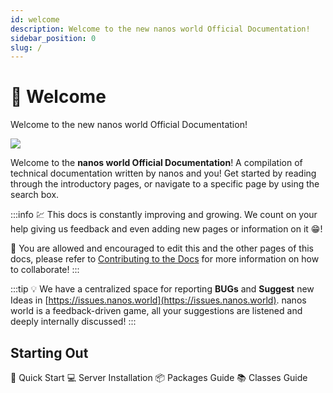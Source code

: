 ```yaml
---
id: welcome
description: Welcome to the new nanos world Official Documentation!
sidebar_position: 0
slug: /
---
```


# 👋 Welcome


Welcome to the new nanos world Official Documentation!

![](/img/docs/new-docs.png)

Welcome to the **nanos world Official Documentation**! A compilation of technical documentation written by nanos and you! Get started by reading through the introductory pages, or navigate to a specific page by using the search box.

:::info
💹 This docs is constantly improving and growing. We count on your help giving us feedback and even adding new pages or information on it 😁!

💑 You are allowed and encouraged to edit this and the other pages of this docs, please refer to [Contributing to the Docs](/docs/contributing-to-the-docs) for more information on how to collaborate!
:::

:::tip
💡 We have a centralized space for reporting **BUGs** and **Suggest** new Ideas in [https://issues.nanos.world](https://issues.nanos.world). nanos world is a feedback-driven game, all your suggestions are listened and deeply internally discussed!
:::

## Starting Out

<ReferenceLink href="/docs/getting-started/quick-start">📌 Quick Start</ReferenceLink>
<ReferenceLink href="/docs/core-concepts/server-manual/server-installation">💻 Server Installation</ReferenceLink>
<ReferenceLink href="/docs/core-concepts/packages/packages">📦 Packages Guide</ReferenceLink>
<ReferenceLink href="/docs/core-concepts/scripting/classes-guide">📚 Classes Guide</ReferenceLink>